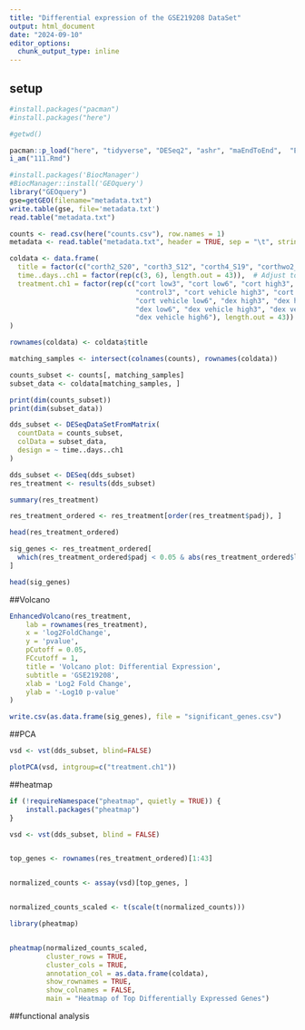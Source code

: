 ```yaml
---
title: "Differential expression of the GSE219208 DataSet"
output: html_document
date: "2024-09-10"
editor_options: 
  chunk_output_type: inline
---
```


## setup
```r
#install.packages("pacman")
#install.packages("here")

#getwd()

pacman::p_load("here", "tidyverse", "DESeq2", "ashr", "maEndToEnd",  "EnhancedVolcano", "pd.mogene.2.0.st")
i_am("111.Rmd")

```

```r
#install.packages('BiocManager')
#BiocManager::install('GEOquery')
library("GEOquery")
gse=getGEO(filename="metadata.txt")
write.table(gse, file='metadata.txt')
read.table("metadata.txt")

```


```r
counts <- read.csv(here("counts.csv"), row.names = 1)
metadata <- read.table("metadata.txt", header = TRUE, sep = "\t", stringsAsFactors = FALSE)
```



```r
coldata <- data.frame(
  title = factor(c("corth2_S20", "corth3_S12", "corth4_S19", "corthwo2_S11", "corthwo3_S13", "corthwo4_S4", "cortl2_S14", "cortl3_S19", "cortl4_S13", "cortlwo2_S18", "cortlwo3_S6","cortlwo4_S2", "Ctl1_S8", "ctl3_S10", "	ctl4_S5", "cvh1_S21", "cvh2_S16", "cvh3_S14", "cvhwo1_S1", "cvl1_S18", "cvl2_S11", "	cvl4_S7", "cvlwo2_S1", "dexh2_S15", "dexh3_S20", "dexh4_S7", "dexhwo2_S12", "dexhwo3_S17", "dexhwo4_S5", "dexl1_S16", "dexl2_S15", "dexl3_S9", "dexlwo1_S22", "dexlwo2_S3", "dexlwo3_S21", "dvh1_S4", "dvh2_S8", "dvh4_S10", "	dvhwo4_S9", "dvl1_S3", "dvl2_S6", "dvl3_S2", "dvlwo3_S17")),
  time..days..ch1 = factor(rep(c(3, 6), length.out = 43)),  # Adjust to 43 samples
  treatment.ch1 = factor(rep(c("cort low3", "cort low6", "cort high3", "cort high6", 
                               "control3", "cort vehicle high3", "cort vehicle low3", 
                               "cort vehicle low6", "dex high3", "dex high6", "dex low3", 
                               "dex low6", "dex vehicle high3", "dex vehicle low3", 
                               "dex vehicle high6"), length.out = 43))
)
```


```r

rownames(coldata) <- coldata$title

matching_samples <- intersect(colnames(counts), rownames(coldata))

counts_subset <- counts[, matching_samples]
subset_data <- coldata[matching_samples, ]

print(dim(counts_subset))
print(dim(subset_data))
```
```r

dds_subset <- DESeqDataSetFromMatrix(
  countData = counts_subset,
  colData = subset_data,
  design = ~ time..days..ch1
)

dds_subset <- DESeq(dds_subset)
res_treatment <- results(dds_subset)
```

```r

summary(res_treatment)

res_treatment_ordered <- res_treatment[order(res_treatment$padj), ]

head(res_treatment_ordered)
```

```r

sig_genes <- res_treatment_ordered[
  which(res_treatment_ordered$padj < 0.05 & abs(res_treatment_ordered$log2FoldChange) > 1), 
]

head(sig_genes)
```

##Volcano


```r

EnhancedVolcano(res_treatment,
    lab = rownames(res_treatment),
    x = 'log2FoldChange',
    y = 'pvalue',
    pCutoff = 0.05,  
    FCcutoff = 1,  
    title = 'Volcano plot: Differential Expression',
    subtitle = 'GSE219208',
    xlab = 'Log2 Fold Change',
    ylab = '-Log10 p-value'
)
```


```r

write.csv(as.data.frame(sig_genes), file = "significant_genes.csv")
```


##PCA
```r

vsd <- vst(dds_subset, blind=FALSE)

plotPCA(vsd, intgroup=c("treatment.ch1"))

```
##heatmap
```r

if (!requireNamespace("pheatmap", quietly = TRUE)) {
    install.packages("pheatmap")
}
```

```r

vsd <- vst(dds_subset, blind = FALSE)


top_genes <- rownames(res_treatment_ordered)[1:43]


normalized_counts <- assay(vsd)[top_genes, ]


normalized_counts_scaled <- t(scale(t(normalized_counts)))
```


```r

library(pheatmap)


pheatmap(normalized_counts_scaled,
         cluster_rows = TRUE, 
         cluster_cols = TRUE,  
         annotation_col = as.data.frame(coldata), 
         show_rownames = TRUE,
         show_colnames = FALSE,
         main = "Heatmap of Top Differentially Expressed Genes")

```
##functional analysis

```r
```

```r
```

```r
```

```r
```

